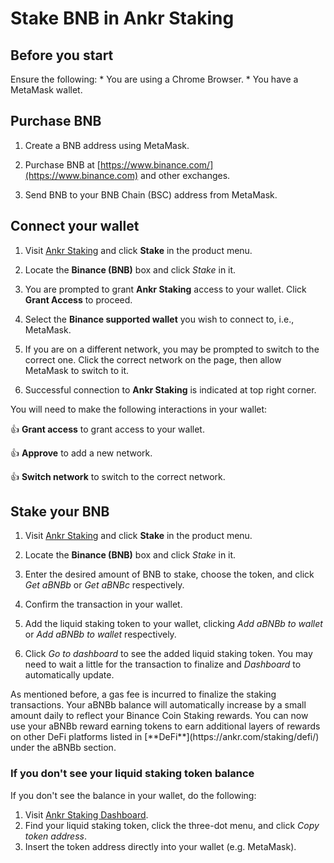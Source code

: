 
# Stake BNB in Ankr Staking

## Before you start

<Callout>
Ensure the following:
* You are using a Chrome Browser.
* You have a MetaMask wallet.
</Callout>

## Purchase BNB

1. Create a BNB address using MetaMask.

2. Purchase BNB at [https://www.binance.com/](https://www.binance.com) and other exchanges.

3. Send BNB to your BNB Chain (BSC) address from MetaMask.

## Connect your wallet

1. Visit [Ankr Staking](https://www.ankr.com/staking/) and click **Stake** in the product menu.

2. Locate the **Binance (BNB)** box and click *Stake* in it.

3. You are prompted to grant **Ankr Staking** access to your wallet. Click **Grant Access** to proceed.

4. Select the **Binance supported wallet** you wish to connect to, i.e., MetaMask.

5. If you are on a different network, you may be prompted to switch to the correct one. Click the correct network on the page, then allow MetaMask to switch to it.

6. Successful connection to **Ankr Staking** is indicated at top right corner.

You will need to make the following interactions in your wallet:

👍 **Grant access** to grant access to your wallet.

👍 **Approve** to add a new network.

👍 **Switch network** to switch to the correсt network.

## Stake your BNB

1. Visit [Ankr Staking](https://www.ankr.com/staking/) and click **Stake** in the product menu. 

2. Locate the **Binance (BNB)** box and click *Stake* in it.

3. Enter the desired amount of BNB to stake, choose the token, and click *Get aBNBb* or *Get aBNBc* respectively.

4. Confirm the transaction in your wallet.

5. Add the liquid staking token to your wallet, clicking *Add aBNBb to wallet* or *Add aBNBb to wallet* respectively.

6. Click *Go to dashboard* to see the added liquid staking token. You may need to wait a little for the transaction to finalize and *Dashboard* to automatically update. 

<Callout>
As mentioned before, a gas fee is incurred to finalize the staking transactions.
</Callout>

<Callout emoji="✅">
Your aBNBb balance will automatically increase by a small amount daily to reflect your Binance Coin Staking rewards. 
You can now use your aBNBb reward earning tokens to earn additional layers of rewards on other DeFi platforms listed in [**DeFi**](https://ankr.com/staking/defi/) under the aBNBb section.
</Callout>

### If you don't see your liquid staking token balance

If you don't see the balance in your wallet, do the following:

1. Visit [Ankr Staking Dashboard](https://www.ankr.com/staking/dashboard).
2. Find your liquid staking token, click the three-dot menu, and click *Copy token address*.
3. Insert the token address directly into your wallet (e.g. MetaMask).
